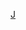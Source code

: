 {{Navbox
|bodyclass=hlist

|state      = autocollapse<!--autocollapse、uncollapsed、collapsed、plain、off-->
|name       = 金瓯省行政区划
|title      = [[越南]][[金瓯省]]行政区划
|image      = [[file:Flag of Vietnam.svg|border|50px|越南国旗]]
|above      =
|abovestyle = 
|listclass  = hlist

|group1 = [[省辖市]]（1）
| list1 =
*[[金瓯市]]
|group2 = [[县]]（8）
| list2 =
*[[丐渃县]]
*[[登瑞县]]
*[[南根縣]]
*[[玉顯縣]]
*[[富新县 (金瓯省)|富新县]]
*[[太平县 (越南)|太平县]]
*[[陈文泰县]]
*[[乌明县]]
|belowstyle = text-align: left;
|below      = 参阅：[[越南县级以上行政区列表]]
}}<noinclude>
[[Category:越南二级行政区模板|J]]
[[Category:金瓯省| ]]
</noinclude>